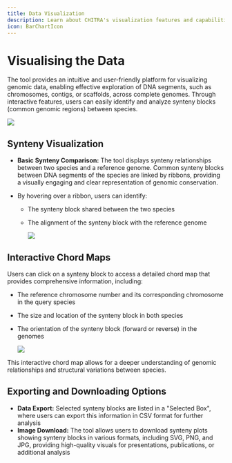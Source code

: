```yaml
---
title: Data Visualization
description: Learn about CHITRA's visualization features and capabilities
icon: BarChartIcon
---
```


# Visualising the Data

The tool provides an intuitive and user-friendly platform for visualizing genomic data, enabling effective exploration of DNA segments, such as chromosomes, contigs, or scaffolds, across complete genomes. Through interactive features, users can easily identify and analyze synteny blocks (common genomic regions) between species.

![](https://holocron.so/uploads/1fa5c687-image2.png)

## Synteny Visualization

- **Basic Synteny Comparison:** The tool displays synteny relationships between two species and a reference genome. Common synteny blocks between DNA segments of the species are linked by ribbons, providing a visually engaging and clear representation of genomic conservation.

- By hovering over a ribbon, users can identify:

  - The synteny block shared between the two species
  - The alignment of the synteny block with the reference genome

    ![](https://holocron.so/uploads/f9af5c5d-image1.png)


## Interactive Chord Maps

Users can click on a synteny block to access a detailed chord map that provides comprehensive information, including:

- The reference chromosome number and its corresponding chromosome in the query species
- The size and location of the synteny block in both species
- The orientation of the synteny block (forward or reverse) in the genomes

  ![](https://holocron.so/uploads/68cb0550-image5.png)


This interactive chord map allows for a deeper understanding of genomic relationships and structural variations between species.

## Exporting and Downloading Options

- **Data Export:** Selected synteny blocks are listed in a "Selected Box", where users can export this information in CSV format for further analysis
- **Image Download:** The tool allows users to download synteny plots showing synteny blocks in various formats, including SVG, PNG, and JPG, providing high-quality visuals for presentations, publications, or additional analysis